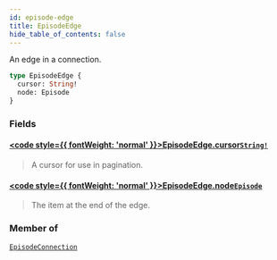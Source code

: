 ```yaml
---
id: episode-edge
title: EpisodeEdge
hide_table_of_contents: false
---
```








An edge in a connection.

```graphql
type EpisodeEdge {
  cursor: String!
  node: Episode
}
```


### Fields

#### [<code style={{ fontWeight: 'normal' }}>EpisodeEdge.<b>cursor</b></code>](#)<Bullet />[`String!`](/docs/graphql-api/beta/reference/scalars/string) <Badge class="secondary" text="non-null"/> <Badge class="secondary" text="scalar"/>
> A cursor for use in pagination.
> 

#### [<code style={{ fontWeight: 'normal' }}>EpisodeEdge.<b>node</b></code>](#)<Bullet />[`Episode`](/docs/graphql-api/beta/reference/objects/episode) <Badge class="secondary" text="object"/>
> The item at the end of the edge.
> 



### Member of

[`EpisodeConnection`](/docs/graphql-api/beta/reference/objects/episode-connection)  <Badge class="secondary" text="object"/>



